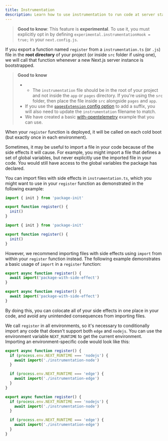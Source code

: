 ```yaml
---
title: Instrumentation
description: Learn how to use instrumentation to run code at server startup in your Next.js app
---
```


> **Good to know**: This feature is **experimental**. To use it, you must explicitly opt in by defining `experimental.instrumentationHook = true;` in your `next.config.js`.

If you export a function named `register` from a `instrumentation.ts` (or `.js`) file in the **root directory** of your project (or inside `src` folder if using one), we will call that function whenever a new Next.js server instance is bootstrapped.

> **Good to know**
>
> - - The `instrumentation` file should be in the root of your project and not inside the `app` or `pages` directory. If you're using the `src` folder, then place the file inside `src` alongside `pages` and `app`.
> - If you use the [`pagesExtension` config option](/docs/pages/api-reference/next-config-js/pageExtensions) to add a suffix, you will also need to update the `instrumentation` filename to match.
> - We have created a basic [with-opentelemetry](https://github.com/vercel/next.js/tree/canary/examples/with-opentelemetry) example that you can use.

When your `register` function is deployed, it will be called on each cold boot (but exactly once in each environment).

Sometimes, it may be useful to import a file in your code because of the side effects it will cause. For example, you might import a file that defines a set of global variables, but never explicitly use the imported file in your code. You would still have access to the global variables the package has declared.

You can import files with side effects in `instrumentation.ts`, which you might want to use in your `register` function as demonstrated in the following example:

```ts filename="your-project/instrumentation.ts" switcher
import { init } from 'package-init'

export function register() {
  init()
}
```

```js filename="your-project/instrumentation.js" switcher
import { init } from 'package-init'

export function register() {
  init()
}
```

However, we recommend importing files with side effects using `import` from within your `register` function instead. The following example demonstrates a basic usage of `import` in a `register` function:

```ts filename="your-project/instrumentation.ts" switcher
export async function register() {
  await import('package-with-side-effect')
}
```

```js filename="your-project/instrumentation.js" switcher
export async function register() {
  await import('package-with-side-effect')
}
```

By doing this, you can colocate all of your side effects in one place in your code, and avoid any unintended consequences from importing files.

We call `register` in all environments, so it's necessary to conditionally import any code that doesn't support both `edge` and `nodejs`. You can use the environment variable `NEXT_RUNTIME` to get the current environment. Importing an environment-specific code would look like this:

```ts filename="your-project/instrumentation.ts" switcher
export async function register() {
  if (process.env.NEXT_RUNTIME === 'nodejs') {
    await import('./instrumentation-node')
  }

  if (process.env.NEXT_RUNTIME === 'edge') {
    await import('./instrumentation-edge')
  }
}
```

```js filename="your-project/instrumentation.js" switcher
export async function register() {
  if (process.env.NEXT_RUNTIME === 'nodejs') {
    await import('./instrumentation-node')
  }

  if (process.env.NEXT_RUNTIME === 'edge') {
    await import('./instrumentation-edge')
  }
}
```
